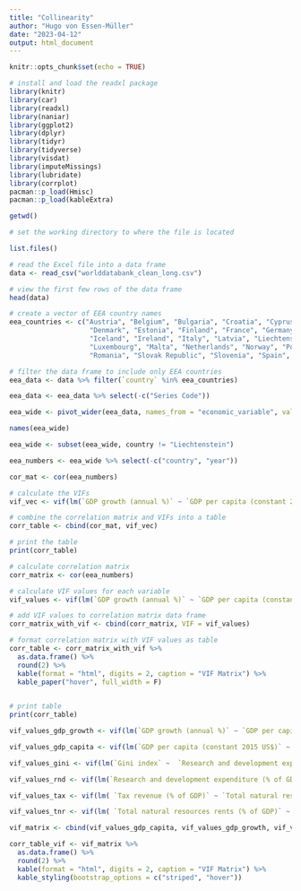 ```yaml
---
title: "Collinearity"
author: "Hugo von Essen-Müller"
date: "2023-04-12"
output: html_document
---
```


```r
knitr::opts_chunk$set(echo = TRUE)
```

```r
# install and load the readxl package
library(knitr)
library(car)
library(readxl)
library(naniar)
library(ggplot2)
library(dplyr)
library(tidyr)
library(tidyverse)
library(visdat)
library(imputeMissings)
library(lubridate)
library(corrplot)
pacman::p_load(Hmisc)
pacman::p_load(kableExtra)
```

```r
getwd()
```

```r
# set the working directory to where the file is located

list.files()
```

```r
# read the Excel file into a data frame
data <- read_csv("worlddatabank_clean_long.csv")

# view the first few rows of the data frame
head(data)
```

```r

# create a vector of EEA country names
eea_countries <- c("Austria", "Belgium", "Bulgaria", "Croatia", "Cyprus", "Czech Republic", 
                    "Denmark", "Estonia", "Finland", "France", "Germany", "Greece", "Hungary", 
                    "Iceland", "Ireland", "Italy", "Latvia", "Liechtenstein", "Lithuania", 
                    "Luxembourg", "Malta", "Netherlands", "Norway", "Poland", "Portugal", 
                    "Romania", "Slovak Republic", "Slovenia", "Spain", "Sweden", "Switzerland")

# filter the data frame to include only EEA countries
eea_data <- data %>% filter(`country` %in% eea_countries)
```

```r
eea_data <- eea_data %>% select(-c("Series Code"))

eea_wide <- pivot_wider(eea_data, names_from = "economic_variable", values_from = "value")

names(eea_wide)

eea_wide <- subset(eea_wide, country != "Liechtenstein")

eea_numbers <- eea_wide %>% select(-c("country", "year"))

```

```r
cor_mat <- cor(eea_numbers)

# calculate the VIFs
vif_vec <- vif(lm(`GDP growth (annual %)` ~ `GDP per capita (constant 2015 US$)`  + `Gini index` + `Research and development expenditure (% of GDP)` + `Tax revenue (% of GDP)`  + `Total natural resources rents (% of GDP)`, data = eea_numbers))

# combine the correlation matrix and VIFs into a table
corr_table <- cbind(cor_mat, vif_vec)

# print the table
print(corr_table)
```

```r

# calculate correlation matrix
corr_matrix <- cor(eea_numbers)

# calculate VIF values for each variable
vif_values <- vif(lm(`GDP growth (annual %)` ~ `GDP per capita (constant 2015 US$)`  + `Gini index` + `Research and development expenditure (% of GDP)` + `Tax revenue (% of GDP)`  + `Total natural resources rents (% of GDP)`, data = eea_numbers))

# add VIF values to correlation matrix data frame
corr_matrix_with_vif <- cbind(corr_matrix, VIF = vif_values)

# format correlation matrix with VIF values as table
corr_table <- corr_matrix_with_vif %>%
  as.data.frame() %>%
  round(2) %>%
  kable(format = "html", digits = 2, caption = "VIF Matrix") %>%
  kable_paper("hover", full_width = F)
  

# print table
print(corr_table)
```

```r
vif_values_gdp_growth <- vif(lm(`GDP growth (annual %)` ~ `GDP per capita (constant 2015 US$)`  + `Gini index` + `Research and development expenditure (% of GDP)` + `Tax revenue (% of GDP)`  + `Total natural resources rents (% of GDP)`, data = eea_numbers))

vif_values_gdp_capita <- vif(lm(`GDP per capita (constant 2015 US$)` ~  `Gini index` + `Research and development expenditure (% of GDP)` + `Tax revenue (% of GDP)`  + `Total natural resources rents (% of GDP)` + `GDP growth (annual %)`, data = eea_numbers))

vif_values_gini <- vif(lm(`Gini index` ~  `Research and development expenditure (% of GDP)` + `Tax revenue (% of GDP)`  + `Total natural resources rents (% of GDP)` + `GDP growth (annual %)` + `GDP per capita (constant 2015 US$)`, data = eea_numbers))

vif_values_rnd <- vif(lm(`Research and development expenditure (% of GDP)` ~ `Tax revenue (% of GDP)`  + `Total natural resources rents (% of GDP)` + `GDP growth (annual %)` + `GDP per capita (constant 2015 US$)` + `Gini index`, data = eea_numbers))

vif_values_tax <- vif(lm( `Tax revenue (% of GDP)` ~ `Total natural resources rents (% of GDP)` + `GDP growth (annual %)` + `GDP per capita (constant 2015 US$)` + `Gini index` + `Research and development expenditure (% of GDP)`, data = eea_numbers))

vif_values_tnr <- vif(lm( `Total natural resources rents (% of GDP)` ~ `GDP growth (annual %)` + `GDP per capita (constant 2015 US$)` + `Gini index` + `Research and development expenditure (% of GDP)` + `Tax revenue (% of GDP)`, data = eea_numbers))
```

```r
vif_matrix <- cbind(vif_values_gdp_capita, vif_values_gdp_growth, vif_values_gini, vif_values_rnd, vif_values_tax, vif_values_tnr )

corr_table_vif <- vif_matrix %>%
  as.data.frame() %>%
  round(2) %>%
  kable(format = "html", digits = 2, caption = "VIF Matrix") %>%
  kable_styling(bootstrap_options = c("striped", "hover"))
```

